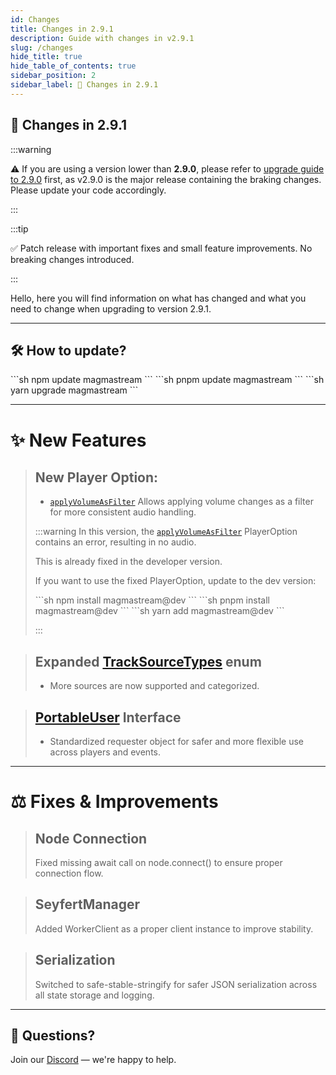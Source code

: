 ```yaml
---
id: Changes
title: Changes in 2.9.1
description: Guide with changes in v2.9.1
slug: /changes
hide_title: true
hide_table_of_contents: true
sidebar_position: 2
sidebar_label: 🐍 Changes in 2.9.1
---
```



## 🐍 Changes in 2.9.1

:::warning

⚠️ If you are using a version lower than **2.9.0**, please refer to [upgrade guide to 2.9.0](/docs/2.9.0/changes) first, as v2.9.0 is the major release containing the braking changes. Please update your code accordingly.

:::

:::tip

✅ Patch release with important fixes and small feature improvements. No breaking changes introduced.

:::

Hello, here you will find information on what has changed and what you need to change when upgrading to version 2.9.1.

---

## 🛠️ How to update?

<Tabs>
    <TabItem value="npm" label="npm" default>
        ```sh
        npm update magmastream
        ```
    </TabItem>
    <TabItem value="pnpm" label="pnpm" default>
        ```sh
        pnpm update magmastream
        ```
    </TabItem>
    <TabItem value="yarn" label="yarn" default>
        ```sh
        yarn upgrade magmastream
        ```
    </TabItem>
</Tabs>

---

# ✨ New Features

> ## New Player Option:
> - [`applyVolumeAsFilter`](./Typedefs/PlayerOptions.mdx) Allows applying volume changes as a filter for more consistent audio handling.
>
> :::warning
> In this version, the [`applyVolumeAsFilter`](./Typedefs/PlayerOptions.mdx) PlayerOption contains an error, resulting in no audio.
>
> This is already fixed in the developer version.
>
> If you want to use the fixed PlayerOption, update to the dev version:
>
> <Tabs>
>     <TabItem value="npm" label="npm" default>
>         ```sh
>         npm install magmastream@dev
>         ```
>     </TabItem>
>     <TabItem value="pnpm" label="pnpm" default>
>         ```sh
>         pnpm install magmastream@dev
>         ```
>     </TabItem>
>     <TabItem value="yarn" label="yarn" default>
>         ```sh
>         yarn add magmastream@dev
>         ```
>     </TabItem>
> </Tabs>
>
> :::

> ## Expanded [TrackSourceTypes](./Enums/TrackSourceTypes.mdx) enum
> - More sources are now supported and categorized.

> ## [PortableUser](./Typedefs/PortableUser.mdx) Interface
>  - Standardized requester object for safer and more flexible use across players and events.

---

# ⚖️ Fixes & Improvements

> ## Node Connection
> Fixed missing await call on node.connect() to ensure proper connection flow.

> ## SeyfertManager
> Added WorkerClient as a proper client instance to improve stability.

> ## Serialization
>  Switched to safe-stable-stringify for safer JSON serialization across all state storage and logging.

---

## 💬 Questions?

Join our [Discord](https://discord.gg/Nq5gTGUfwa) — we're happy to help.